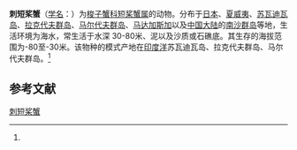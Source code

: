 {{Speciesbox
| name = 刺短桨蟹
| status = 
| status_system = 
| image = 
| genus = Thalamita
| species = spinifera
| authority = (Borradaile, 1902)<ref name='id11702'>{{cite web| url =http://www.bioinfo.cn/db05/BjdwSpecies.php?action=view&id=11702| title =刺短桨蟹| work =《中国动物物种编目数据库》| publisher =中国科学院微生物研究所| author =中国科学院动物研究所| accessdate =2009-04-28| deadurl =yes| archiveurl =https://web.archive.org/web/20160305073529/http://www.bioinfo.cn/db05/BjdwSpecies.php?action=view&id=11702| archivedate =2016-03-05}}</ref>
}}

'''刺短桨蟹'''（[[学名|学名]]：{{lang|la|''Thalamita spinifera''}}）为[[梭子蟹科|梭子蟹科]][[短桨蟹属|短桨蟹属]]的动物。分布于[[日本|日本]]、[[夏威夷|夏威夷]]、[[苏瓦迪瓦岛|苏瓦迪瓦岛]]、[[拉克代夫群岛|拉克代夫群岛]]、[[马尔代夫群岛|马尔代夫群岛]]、[[马达加斯加|马达加斯加]]以及[[中国大陆|中国大陆]]的[[南沙群岛|南沙群岛]]等地，生活环境为海水，常生活于水深 30-80米、泥以及沙质或石礁底。其生存的海拔范围为-80至-30米。该物种的模式产地在[[印度洋|印度洋]]苏瓦迪瓦岛、拉克代夫群岛、马尔代夫群岛。<ref name='id11702'/>

== 参考文献 ==
{{reflist}}

{{Wikispecies|Thalamita spinifera}}
{{Taxonbar|from=Q4484217}}

[[Category:短桨蟹属|刺短桨蟹]]


{{螃蟹小作品}}